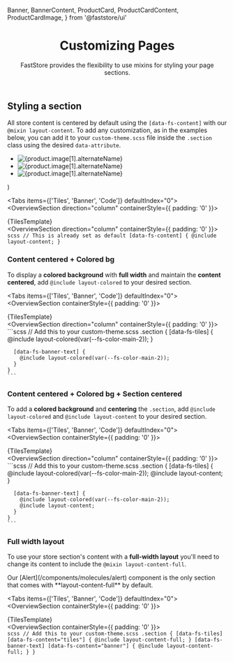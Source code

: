   Banner,
  BannerContent,
  ProductCard,
  ProductCardContent,
  ProductCardImage,
} from '@faststore/ui'

<header className="hero">

# Customizing Pages

FastStore provides the flexibility to use mixins for styling your page sections.

</header>

## Styling a section

All store content is centered by default using the `[data-fs-content]` with our `@mixin layout-content`. To add any customization, as in the examples below, you can add it to your `custom-theme.scss` file inside the `.section` class using the desired `data-attribute`.

  <ul
    role="list"
    data-fs-tiles="true"
    data-fs-tiles-variant="expanded-first"
    data-fs-content="tiles"
    data-testid="store-tiles"
  >
    <li data-fs-tile="true">
      <ProductCard variant="wide">
        <ProductCardImage aspectRatio="1.8">
          <img
            data-fs-image
            src={product.image[1].url}
            alt={product.image[1].alternateName}
          />
        </ProductCardImage>
        <ProductCardContent
          title={product.isVariantOf.name}
          price={{
            value: product.offers.offers[0].price,
            listPrice: product.offers.offers[0].listPrice,
            formatter: useFormattedPrice,
          }}
        />
      </ProductCard>
    </li>
    <li data-fs-tile="true">
      <ProductCard variant="wide">
        <ProductCardImage aspectRatio="1.8">
          <img
            data-fs-image
            src={product.image[1].url}
            alt={product.image[1].alternateName}
          />
        </ProductCardImage>
        <ProductCardContent
          title={product.isVariantOf.name}
          price={{
            value: product.offers.offers[0].price,
            listPrice: product.offers.offers[0].listPrice,
            formatter: useFormattedPrice,
          }}
        />
      </ProductCard>
    </li>
    <li data-fs-tile="true">
      <ProductCard variant="wide">
        <ProductCardImage aspectRatio="1.8">
          <img
            data-fs-image
            src={product.image[1].url}
            alt={product.image[1].alternateName}
          />
        </ProductCardImage>
        <ProductCardContent
          title={product.isVariantOf.name}
          price={{
            value: product.offers.offers[0].price,
            listPrice: product.offers.offers[0].listPrice,
            formatter: useFormattedPrice,
          }}
        />
      </ProductCard>
    </li>
  </ul>
)

<Tabs items={['Tiles', 'Banner', 'Code']} defaultIndex="0">
  <Tab>
    <OverviewSection direction="column" containerStyle={{ padding: '0' }}>
      <section class="section layout__section | nx-section-layout">
        {TilesTemplate}
      </section>
    </OverviewSection>
  </Tab>
  <Tab>
    <OverviewSection direction="column" containerStyle={{ padding: '0' }}>
      <section class="section layout__section | nx-section-layout">
        <Banner colorVariant="light">
          <BannerContent
            title="Explore more about our amazing products and discover a world of possibilities."
            caption="All the amazing products from the brands we partner with."
            link="/"
            linkText="See more"
          />
        </Banner>
      </section>
    </OverviewSection>
  </Tab>
  <Tab>
    ```scss
    // This is already set as default
    [data-fs-content] { @include layout-content; }
    ```
  </Tab>
</Tabs>

### Content centered + Colored bg

To display a **colored background** with **full width** and maintain the **content centered**, add `@include layout-colored` to your desired section.

<Tabs items={['Tiles', 'Banner', 'Code']} defaultIndex="0">
  <Tab>
    <OverviewSection containerStyle={{ padding: '0' }}>
      <section class="section layout__section | nx-section-layout nx-section-layout-colored">
        {TilesTemplate}
      </section>
    </OverviewSection>
  </Tab>
  <Tab>
    <OverviewSection direction="column" containerStyle={{ padding: '0' }}>
      <section class="section layout__section | nx-section-layout nx-section-layout-colored">
        <Banner colorVariant="light">
          <BannerContent
            title="Explore more about our amazing products and discover a world of possibilities."
            caption="All the amazing products from the brands we partner with."
            link="/"
            linkText="See more"
          />
        </Banner>
      </section>
    </OverviewSection>
  </Tab>
  <Tab>
    ```scss
    // Add this to your custom-theme.scss
    .section {
      [data-fs-tiles] {
        @include layout-colored(var(--fs-color-main-2));
      }

      [data-fs-banner-text] {
        @include layout-colored(var(--fs-color-main-2));
      }
    }
    ```

  </Tab>
</Tabs>

### Content centered + Colored bg + Section centered

To add a **colored background** and **centering** the `.section`, add `@include layout-colored` and `@include layout-content` to your desired section.

<Tabs items={['Tiles', 'Banner', 'Code']} defaultIndex="0">
  <Tab>
    <OverviewSection containerStyle={{ padding: '0' }}>
      <section class="section layout__section layout__content | nx-section-layout nx-section-layout-colored">
        {TilesTemplate}
      </section>
    </OverviewSection>
  </Tab>
  <Tab>
    <OverviewSection direction="column" containerStyle={{ padding: '0' }}>
      <section class="section layout__section layout__content | nx-section-layout nx-section-layout-colored">
        <Banner colorVariant="light">
          <BannerContent
            title="Explore more about our amazing products and discover a world of possibilities."
            caption="All the amazing products from the brands we partner with."
            link="/"
            linkText="See more"
          />
        </Banner>
      </section>
    </OverviewSection>
  </Tab>
  <Tab>
    ```scss
    // Add this to your custom-theme.scss
    .section {
      [data-fs-tiles] {
        @include layout-colored(var(--fs-color-main-2));
        @include layout-content;
      }

      [data-fs-banner-text] {
        @include layout-colored(var(--fs-color-main-2));
        @include layout-content;
      }
    }
    ```

  </Tab>
</Tabs>

### Full width layout

To use your store section's content with a **full-width layout** you'll need to change its content to include the `@mixin layout-content-full`.

<Callout type="info" emoji="ℹ️">
  Our [Alert](/components/molecules/alert) component is the only section that
  comes with **layout-content-full** by default.
</Callout>

<Tabs items={['Tiles', 'Banner', 'Code']} defaultIndex="0">
  <Tab>
    <OverviewSection containerStyle={{ padding: '0' }}>
      <section class="section layout__section | nx-section-layout nx-section-layout-full">
        {TilesTemplate}
      </section>
    </OverviewSection>
  </Tab>
  <Tab>
    <OverviewSection containerStyle={{ padding: '0' }}>
      <section class="section layout__section | nx-section-layout nx-section-layout-full">
        <Banner colorVariant="light">
          <BannerContent
            title="Explore more about our amazing products and discover a world of possibilities."
            caption="All the amazing products from the brands we partner with."
            link="/"
            linkText="See more"
          />
        </Banner>
      </section>
    </OverviewSection>
  </Tab>
  <Tab>
    ```scss
    // Add this to your custom-theme.scss
    .section {
      [data-fs-tiles] [data-fs-content="tiles"] { @include layout-content-full; }
      [data-fs-banner-text] [data-fs-content="banner"] { @include layout-content-full; }
    }
    ```
  </Tab>
</Tabs>
